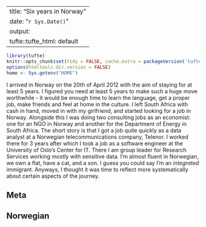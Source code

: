 
---
title: "Six years in Norway"
date: "`r Sys.Date()`"
output:
    tufte::tufte_html: default
---

```r
library(tufte)
knitr::opts_chunk$set(tidy = FALSE, cache.extra = packageVersion('tufte'))
options(htmltools.dir.version = FALSE)
home <- Sys.getenv("HOME")
```

I arrived in Norway on the 20th of April 2012 with the aim of staying for at least 5 years. I figured you need at least 5 years to make such a huge move worthwhile - it would be enough time to learn the language, get a proper job, make friends and feel at home in the culture. I left South Africa with cash in hand, moved in with my girlfriend, and started looking for a job in Norway. Alongside this I was doing two consulting jobs as an economist: one for an NGO in Norway and another for the Department of Energy in South Africa. The short story is that I got a job quite quickly as a data analyst at a Norwegian telecommunications company, Telenor. I worked there for 3 years after which I took a job as a software engineer at the University of Oslo's Center for IT. There I am group leader for Research Services working mostly with sensitive data. I'm almost fluent in Norwegian, we own a flat, have a cat, and a son. I guess you could say I'm an _integrated_ immigrant. Anyways, I thought it was time to reflect more systematically about certain aspects of the journey.

## Meta



## Norwegian
